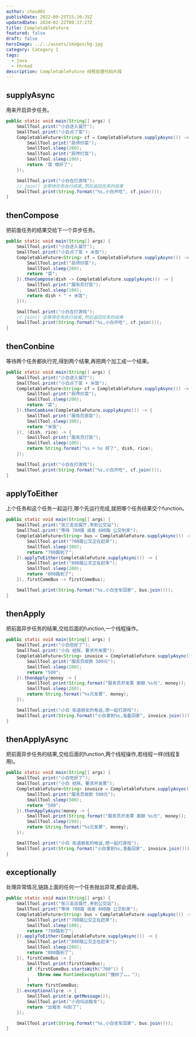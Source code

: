 ```yaml
---
author: chou401
publishDate: 2022-09-25T15:20:35Z
updatedDate: 2024-02-22T00:37:27Z
title: CompletableFuture
featured: false
draft: false
heroImage: ../../assets/images/bg.jpg
category: Category 1
tags:
  - java
  - thread
description: CompletableFuture 线程处理代码片段
---
```


## supplyAsync

用来开启异步任务。

```java
public static void main(String[] args) {
    SmallTool.print("小白进入餐厅");
    SmallTool.print("小白点了菜");
    CompletableFuture<String> cf = CompletableFuture.supplyAsync(() -> {
        SmallTool.print("厨师炒菜");
        SmallTool.sleep(200);
        SmallTool.print("厨师打饭");
        SmallTool.sleep(100);
        return "菜 做好了";
    });

    SmallTool.print("小白在打游戏");
    // join() 会等待任务执行结束,然后返回任务的结果
    SmallTool.print(String.format("%s,小白开吃", cf.join()));
}
```

## thenCompose

把前面任务的结果交给下一个异步任务。

```java
public static void main(String[] args) {
    SmallTool.print("小白进入餐厅");
    SmallTool.print("小白点了菜 + 米饭");
    CompletableFuture<String> cf = CompletableFuture.supplyAsync(() -> {
        SmallTool.print("厨师炒菜");
        SmallTool.sleep(200);
        return "菜";
    }).thenCompose(dish -> CompletableFuture.supplyAsync(() -> {
        SmallTool.print("服务员打饭");
        SmallTool.sleep(100);
        return dish + " + 米饭";
    }));

    SmallTool.print("小白在打游戏");
    // join() 会等待任务执行结束,然后返回任务的结果
    SmallTool.print(String.format("%s,小白开吃", cf.join()));
}
```

## thenConbine

等待两个任务都执行完,得到两个结果,再把两个加工成一个结果。

```java
public static void main(String[] args) {
    SmallTool.print("小白进入餐厅");
    SmallTool.print("小白点了菜 + 米饭");
    CompletableFuture<String> cf = CompletableFuture.supplyAsync(() -> {
        SmallTool.print("厨师炒菜");
        SmallTool.sleep(200);
        return "菜";
    }).thenCombine(CompletableFuture.supplyAsync(() -> {
        SmallTool.print("服务员蒸饭");
        SmallTool.sleep(300);
        return "米饭";
    }), (dish, rice) -> {
        SmallTool.print("服务员打饭");
        SmallTool.sleep(100);
        return String.format("%s + %s 好了", dish, rice);
    });

    SmallTool.print("小白在打游戏");
    SmallTool.print(String.format("%s,小白开吃", cf.join()));
}
```

## applyToEither

上个任务和这个任务一起运行,哪个先运行完成,就把哪个任务结果交个function。

```java
public static void main(String[] args) {
    SmallTool.print("张三走出餐厅,来到公交站");
    SmallTool.print("等待 700路 或者 800路 公交到来");
    CompletableFuture<String> bus = CompletableFuture.supplyAsync(() -> {
        SmallTool.print("700路公交正在赶来");
        SmallTool.sleep(300);
        return "700路到了";
    }).applyToEither(CompletableFuture.supplyAsync(() -> {
        SmallTool.print("800路公交正在赶来");
        SmallTool.sleep(200);
        return "800路到了";
    }), firstComeBus -> firstComeBus);

    SmallTool.print(String.format("%s,小白坐车回家", bus.join()));
}
```

## thenApply

把前面异步任务的结果,交给后面的function,一个线程操作。

```java
public static void main(String[] args) {
    SmallTool.print("小白吃好了");
    SmallTool.print("小白 结账、要求开发票");
    CompletableFuture<String> invoice = CompletableFuture.supplyAsync(() -> {
        SmallTool.print("服务员收款 500元");
        SmallTool.sleep(200);
        return "500";
    }).thenApply(money -> {
        SmallTool.print(String.format("服务员开发票 面额 %s元", money));
        SmallTool.sleep(200);
        return String.format("%s元发票", money);
    });

    SmallTool.print("小白 街道朋友的电话,想一起打游戏");
    SmallTool.print(String.format("小白拿到%s,准备回家", invoice.join()));
}
```

## thenApplyAsync

把前面异步任务的结果,交给后面的function,两个线程操作,若线程一样(线程复用)。

```java
public static void main(String[] args) {
    SmallTool.print("小白吃好了");
    SmallTool.print("小白 结账、要求开发票");
    CompletableFuture<String> invoice = CompletableFuture.supplyAsync(() -> {
        SmallTool.print("服务员收款 500元");
        SmallTool.sleep(300);
        return "500";
    }).thenApplyAsync(money -> {
        SmallTool.print(String.format("服务员开发票 面额 %s元", money));
        SmallTool.sleep(200);
        return String.format("%s元发票", money);
    });

    SmallTool.print("小白 街道朋友的电话,想一起打游戏");
    SmallTool.print(String.format("小白拿到%s,准备回家", invoice.join()));
}
```

## exceptionally

处理异常情况,链路上面的任何一个任务抛出异常,都会调用。

```java
public static void main(String[] args) {
    SmallTool.print("张三走出餐厅,来到公交站");
    SmallTool.print("等待 700路 或者 800路 公交到来");
    CompletableFuture<String> bus = CompletableFuture.supplyAsync(() -> {
        SmallTool.print("700路公交正在赶来");
        SmallTool.sleep(100);
        return "700路到了";
    }).applyToEither(CompletableFuture.supplyAsync(() -> {
        SmallTool.print("800路公交正在赶来");
        SmallTool.sleep(200);
        return "800路到了";
    }), firstComeBus -> {
        SmallTool.print(firstComeBus);
        if (firstComeBus.startsWith("700")) {
            throw new RuntimeException("撞树了。。。");
        }
        return firstComeBus;
    }).exceptionally(e -> {
        SmallTool.print(e.getMessage());
        SmallTool.print("小白叫出租车");
        return "出租车 叫到了";
    });

    SmallTool.print(String.format("%s,小白坐车回家", bus.join()));
}
```
